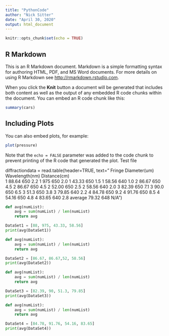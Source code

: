 ```yaml
---
title: "PythonCode"
author: "Nick Sitter"
date: "April 30, 2020"
output: html_document
---
```


```r
knitr::opts_chunk$set(echo = TRUE)
```

## R Markdown

This is an R Markdown document. Markdown is a simple formatting syntax for authoring HTML, PDF, and MS Word documents. For more details on using R Markdown see <http://rmarkdown.rstudio.com>.

When you click the **Knit** button a document will be generated that includes both content as well as the output of any embedded R code chunks within the document. You can embed an R code chunk like this:

```r
summary(cars)
```

## Including Plots

You can also embed plots, for example:

```r
plot(pressure)
```
Note that the `echo = FALSE` parameter was added to the code chunk to prevent printing of the R code that generated the plot.
Test file

diffractiondata = read.table(header=TRUE, text="
Fringe   Diameter(um) Wavelength(nm)   Distance(cm)   
1        88.64        650              2.2
1        975          650              2.0
1        43.33        650              1.5
1        58.56        640              1.0
2        86.67        650              4.5
2        86.67        650              4.5
2        52.00        650              2.5
2        58.56        640              2.0
3        82.39        650              7.1
3        90.0         650              6.5
3        51.3         650              3.8
3        79.85        640              2.2
4        84.78        650              9.2
4        91.76        650              8.5
4        54.16        650              4.8
4        83.65        640              2.8
average  79.32        648              N/A") 

```python
def avg(numList):
    avg = sum(numList) / len(numList)
    return avg

DataSet1 = [88, 975, 43.33, 58.56]
print(avg(DataSet1))
```

```python
def avg(numList):
    avg = sum(numList) / len(numList)
    return avg

DataSet2 = [86.67, 86.67,52, 58.56]
print(avg(DataSet2))
```

```python
def avg(numList):
    avg = sum(numList) / len(numList)
    return avg

DataSet3 = [82.39, 90, 51.3, 79.85]
print(avg(DataSet3))
```

```python
def avg(numList):
    avg = sum(numList) / len(numList)
    return avg

DataSet4 = [84.78, 91.76, 54.16, 83.65]
print(avg(DataSet4))
```